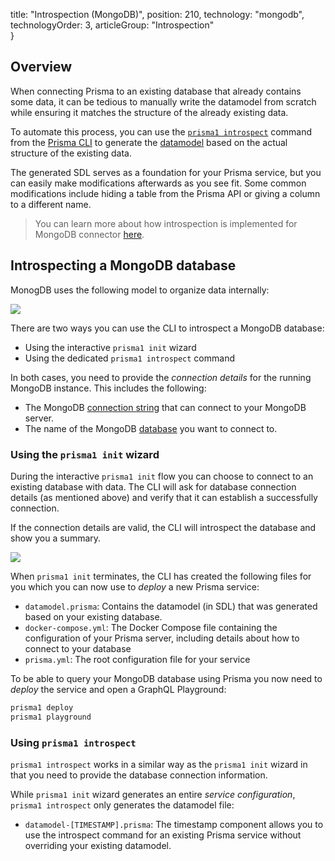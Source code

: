 
  title: "Introspection (MongoDB)",
  position: 210,
  technology: "mongodb",
  technologyOrder: 3,
  articleGroup: "Introspection"    
}

## Overview

When connecting Prisma to an existing database that already contains some data, it can be tedious to manually write the datamodel from scratch while ensuring it matches the structure of the already existing data.

To automate this process, you can use the [`prisma1 introspect`](xcv3) command from the [Prisma CLI](alx4) to generate the [datamodel](soi3) based on the actual structure of the existing data.

The generated SDL serves as a foundation for your Prisma service, but you can easily make modifications afterwards as you see fit. Some common modifications include hiding a table from the Prisma API or giving a column to a different name.

> You can learn more about how introspection is implemented for MongoDB connector [here](https://github.com/prisma/prisma/issues/3529). 

## Introspecting a MongoDB database

MonogDB uses the following model to organize data internally:

![](https://imgur.com/OHZBaw6.png)

There are two ways you can use the CLI to introspect a MongoDB database:

- Using the interactive `prisma1 init` wizard
- Using the dedicated `prisma1 introspect` command

In both cases, you need to provide the _connection details_ for the running MongoDB instance. This includes the following:

- The MongoDB [connection string](https://docs.mongodb.com/manual/reference/connection-string/) that can connect to your MongoDB server.
- The name of the MongoDB [database](https://docs.mongodb.com/manual/core/databases-and-collections/#databases) you want to connect to.

### Using the `prisma1 init` wizard

During the interactive `prisma1 init` flow you can choose to connect to an existing database with data. The CLI will ask for database connection details (as mentioned above) and verify that it can establish a successfully connection.

If the connection details are valid, the CLI will introspect the database and show you a summary.

![](https://i.imgur.com/cNIeeJf.png)

When `prisma1 init` terminates, the CLI has created the following files for you which you can now use to _deploy_ a new Prisma service:

- `datamodel.prisma`: Contains the datamodel (in SDL) that was generated based on your existing database.
- `docker-compose.yml`: The Docker Compose file containing the configuration of your Prisma server, including details about how to connect to your database
- `prisma.yml`: The root configuration file for your service

To be able to query your MongoDB database using Prisma you now need to _deploy_ the service and open a GraphQL Playground:

```bash
prisma1 deploy
prisma1 playground
```

### Using `prisma1 introspect`

`prisma1 introspect` works in a similar way as the `prisma1 init` wizard in that you need to provide the database connection information.

While `prisma1 init` wizard generates an entire _service configuration_, `prisma1 introspect` only generates the datamodel file:

- `datamodel-[TIMESTAMP].prisma`: The timestamp component allows you to use the introspect command for an existing Prisma service without overriding your existing datamodel.
